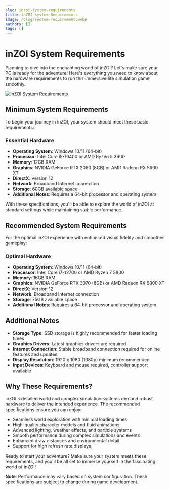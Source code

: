 ```yaml
---
slug: inzoi-system-requirements
title: inZOI System Requirements
image: /blog/system-requirement.webp
authors: []
tags: []
---
```


# inZOI System Requirements

Planning to dive into the enchanting world of inZOI? Let's make sure your PC is ready for the adventure! Here's everything you need to know about the hardware requirements to run this immersive life simulation game smoothly.

![inZOI System Requirements](/blog/system-requirement.webp)

## Minimum System Requirements

To begin your journey in inZOI, your system should meet these basic requirements:

### Essential Hardware
- **Operating System**: Windows 10/11 (64-bit)
- **Processor**: Intel Core i5-10400 or AMD Ryzen 5 3600
- **Memory**: 12GB RAM
- **Graphics**: NVIDIA GeForce RTX 2060 (8GB) or AMD Radeon RX 5600 XT
- **DirectX**: Version 12
- **Network**: Broadband Internet connection
- **Storage**: 60GB available space
- **Additional Notes**: Requires a 64-bit processor and operating system

With these specifications, you'll be able to explore the world of inZOI at standard settings while maintaining stable performance.

## Recommended System Requirements

For the optimal inZOI experience with enhanced visual fidelity and smoother gameplay:

### Optimal Hardware
- **Operating System**: Windows 10/11 (64-bit)
- **Processor**: Intel Core i7-12700 or AMD Ryzen 7 5800
- **Memory**: 16GB RAM
- **Graphics**: NVIDIA GeForce RTX 3070 (8GB) or AMD Radeon RX 6800 XT
- **DirectX**: Version 12
- **Network**: Broadband Internet connection
- **Storage**: 75GB available space
- **Additional Notes**: Requires a 64-bit processor and operating system

## Additional Notes

- **Storage Type**: SSD storage is highly recommended for faster loading times
- **Graphics Drivers**: Latest graphics drivers are required
- **Internet Connection**: Stable broadband connection required for online features and updates
- **Display Resolution**: 1920 x 1080 (1080p) minimum recommended
- **Input Devices**: Keyboard and mouse required, controller support available

## Why These Requirements?

inZOI's detailed world and complex simulation systems demand robust hardware to deliver the intended experience. The recommended specifications ensure you can enjoy:

- Seamless world exploration with minimal loading times
- High-quality character models and fluid animations
- Advanced lighting, weather effects, and particle systems
- Smooth performance during complex simulations and events
- Enhanced draw distances and environmental detail
- Support for high refresh rate displays

Ready to start your adventure? Make sure your system meets these requirements, and you'll be all set to immerse yourself in the fascinating world of inZOI!

**Note**: Performance may vary based on system configuration. These specifications are subject to change during game development.